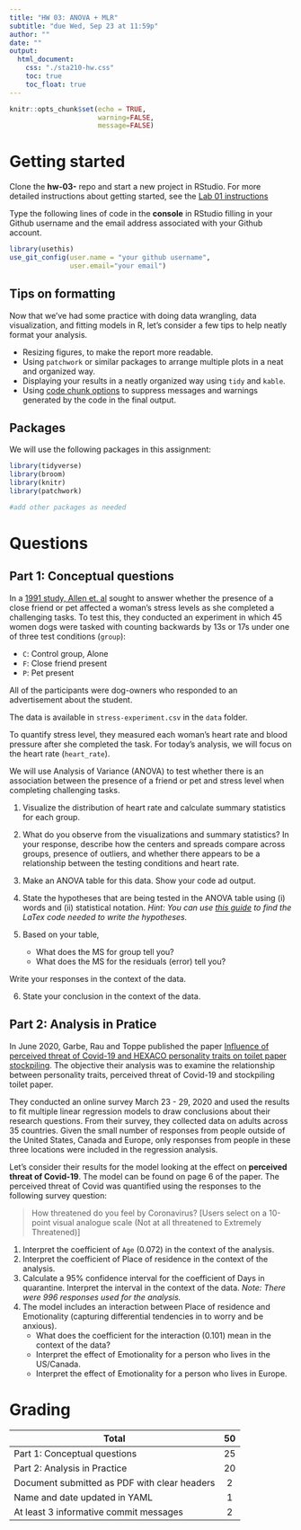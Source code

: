 ```yaml
---
title: "HW 03: ANOVA + MLR"
subtitle: "due Wed, Sep 23 at 11:59p"
author: ""
date: ""
output: 
  html_document:
    css: "./sta210-hw.css"
    toc: true
    toc_float: true
---
```


```r
knitr::opts_chunk$set(echo = TRUE,
                      warning=FALSE,
                      message=FALSE)
```

# Getting started

Clone the **hw-03-** repo and start a new project in RStudio. For more detailed instructions about getting started, see the [Lab 01 instructions](https://sta210-fa20.netlify.app/labs/lab-01-practice-r.html)

Type the following lines of code in the **console** in RStudio filling in your Github username and the email address associated with your Github account.

```r
library(usethis)
use_git_config(user.name = "your github username", 
               user.email="your email")
```

## Tips on formatting 

Now that we've had some practice with doing data wrangling, data visualization, and fitting models in R, let's consider a few tips to help neatly format your analysis. 

- Resizing figures, to make the report more readable. 
- Using `patchwork` or similar packages to arrange multiple plots in a neat and organized way. 
- Displaying your results in a neatly organized way using `tidy` and `kable`.
- Using [code chunk options](https://rmarkdown.rstudio.com/lesson-3.html) to suppress messages and warnings generated by the code in the final output.


## Packages 

We will use the following packages in this assignment: 

```r
library(tidyverse)
library(broom)
library(knitr)
library(patchwork)

#add other packages as needed
```

# Questions

## Part 1: Conceptual questions

In a [1991 study, Allen et. al](https://web-b-ebscohost-com.proxy.lib.duke.edu/ehost/detail/detail?vid=0&sid=5587f68b-38f1-4dde-8b58-ad2184de5f19%40pdc-v-sessmgr03&bdata=JnNpdGU9ZWhvc3QtbGl2ZSZzY29wZT1zaXRl#db=pdh&AN=1992-04617-001) sought to answer whether the presence of a close friend or pet affected a woman's stress levels as she completed a challenging tasks. To test this, they conducted an experiment in which 45 women dogs were tasked with counting backwards by 13s or 17s under one of three test conditions (`group`):

- `C`: Control group, Alone
- `F`: Close friend present
- `P`: Pet present 

All of the participants were dog-owners who responded to an advertisement about the student.

The data is available in `stress-experiment.csv` in the `data` folder.
    
To quantify stress level, they measured each woman's heart rate and blood pressure after she completed the task. For today's analysis, we will focus on the heart rate (`heart_rate`). 

We will use Analysis of Variance (ANOVA) to test whether there is an association between the presence of a friend or pet and stress level when completing challenging tasks. 

1. Visualize the distribution of heart rate and calculate summary statistics for each group.

2. What do you observe from the visualizations and summary statistics? In your response, describe how the centers and spreads compare across groups, presence of outliers, and whether there appears to be a relationship between the testing conditions and heart rate.

3. Make an ANOVA table for this data. Show your code ad output.

4. State the hypotheses that are being tested in the ANOVA table using (i) words and (ii) statistical notation. *Hint: You can use [this guide](https://www.caam.rice.edu/~heinken/latex/symbols.pdf) to find the LaTex code needed to write the hypotheses.*

5. Based on your table, 

    - What does the MS for group tell you? 
    - What does the MS for the residuals (error) tell you? 
  
  Write your responses in the context of the data. 

6. State your conclusion in the context of the data. 

## Part 2: Analysis in Pratice

In June 2020, Garbe, Rau and Toppe published the paper [Influence of perceived threat of Covid-19 and HEXACO personality traits on toilet paper stockpiling](https://journals.plos.org/plosone/article?id=10.1371/journal.pone.0234232#abstract0). The objective their analysis was to examine the relationship between personality traits, perceived threat of Covid-19 and stockpiling toilet paper. 

They conducted an online survey March 23 - 29, 2020 and used the results to fit multiple linear regression models to draw conclusions about their research questions. From their survey, they collected data on adults across 35 countries. Given the small number of responses from people outside of the United States, Canada and Europe, only responses from people in these three locations were included in the regression analysis. 

Let's consider their results for the model looking at the effect on **perceived threat of Covid-19**. The model can be found on page 6 of the paper. The perceived threat of Covid was quantified using the responses to the following survey question: 

> How threatened do you feel by Coronavirus? [Users select on a 10-point visual analogue scale (Not at all threatened to Extremely Threatened)]

1. Interpret the coefficient of `Age` (0.072) in the context of the analysis. 
2. Interpret the coefficient of Place of residence in the context of the analysis. 
3. Calculate a 95% confidence interval for the coefficient of Days in quarantine. Interpret the interval in the context of the data. *Note: There were 996 responses used for the analysis.*
4. The model includes an interaction between Place of residence and Emotionality (capturing differential tendencies in to worry and be anxious). 
    - What does the coefficient for the interaction (0.101) mean in the context of the data? 
    - Interpret the effect of Emotionality for a person who lives in the US/Canada. 
    - Interpret the effect of Emotionality for a person who lives in Europe.


# Grading

| **Total** | **50** |
|-------------------------------------------------------------|:--:|
| Part 1: Conceptual questions | 25 |
| Part 2: Analysis in Practice | 20 |
| Document submitted as PDF with clear headers	| 2 | 
| Name and date updated in YAML 	| 1 |
| At least 3 informative commit messages 	| 2 |
